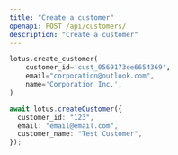 ```yaml
---
title: "Create a customer"
openapi: POST /api/customers/
description: "Create a customer"
---
```


<CodeGroup>

```py Python
lotus.create_customer(
    customer_id='cust_0569173ee6654369',
    email="corporation@outlook.com",
    name='Corporation Inc.',
)
```

```ts Typescript
await lotus.createCustomer({
  customer_id: "123",
  email: "email@email.com",
  customer_name: "Test Customer",
});
```

</CodeGroup>
